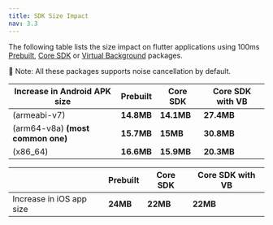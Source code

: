 ```yaml
---
title: SDK Size Impact
nav: 3.3
---
```


The following table lists the size impact on flutter applications using 100ms [Prebuilt](https://pub.dev/packages/hms_room_kit), [Core SDK](https://pub.dev/packages/hmssdk_flutter) or [Virtual Background](https://pub.dev/packages/hms_video_plugin) packages.

🔑 Note: All these packages supports noise cancellation by default.

| Increase in Android APK size      | Prebuilt  | Core SDK  | Core SDK with VB |
| --------------------------------- | --------- | --------- | -----------------|
| (armeabi-v7)                      | **14.8MB** | **14.1MB** | **27.4MB**     |
| (arm64-v8a) **(most common one)** | **15.7MB** | **15MB** | **30.8MB**       |
| (x86_64)                          | **16.6MB**| **15.9MB** | **20.3MB**      |

|                                   | Prebuilt   | Core SDK   | Core SDK with VB |
| --------------------------------- | ---------- | ---------- | ---------------- |
| Increase in iOS app size          | **24MB** | **22MB** | **22MB** |